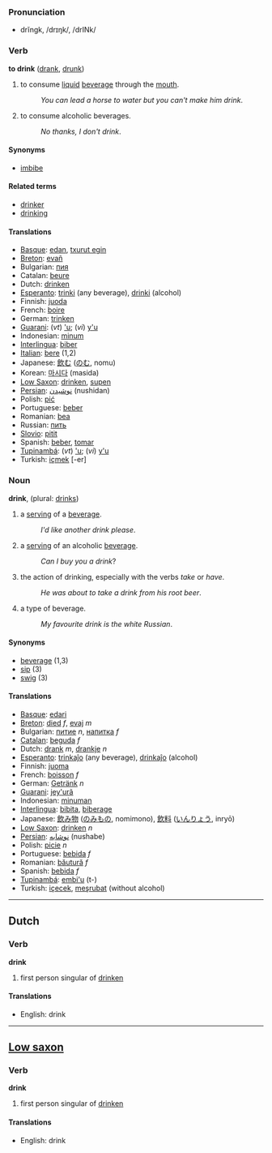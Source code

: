 === Pronunciation ===
*drĭngk, /drɪŋk/, /drINk/

=== Verb ===

'''to drink''' ([[drank]], [[drunk]])

# to consume [[liquid]] [[beverage]] through the [[mouth]].
#:''You can lead a horse to water but you can't make him drink''.
# to consume alcoholic beverages.
#:''No thanks, I don't drink''.

====Synonyms====
*[[imbibe]]

====Related terms====
*[[drinker]]
*[[drinking]]

====Translations====
*[[Basque]]: [[edan]], [[txurut egin]]
*[[Breton]]: [[evañ]]
*Bulgarian: [[пия]]
*Catalan: [[beure]]
*Dutch: [[drinken]]
*[[Esperanto]]: [[trinki]] (any beverage), [[drinki]] (alcohol)
*Finnish: [[juoda]]
*French: [[boire]]
*German: [[trinken]]
*[[Guarani]]: (''vt'') [['u]]; (''vi'') [[y'u]]
*Indonesian: [[minum]]
*[[Interlingua]]: [[biber]]
*[[Italian]]: [[bere]] (1,2)
*Japanese: [[飲む]] ([[のむ]], nomu)
*Korean: [[마시다]] (masida)
*[[Low Saxon]]: [[drinken]], [[supen]]
*[[Persian]]: [[نوشیدن]] (nushidan)
*Polish: [[pić]]
*Portuguese: [[beber]]
*Romanian: [[bea]]
*Russian: [[пить]]
*[[Slovio]]: [[pitit]]
*Spanish: [[beber]], [[tomar]]
*[[Tupinambá]]: (''vt'') [['u]]; (''vi'') [[y'u]]
*Turkish: [[içmek]] [-er]

=== Noun ===
'''drink''', (plural: [[drinks]])

# a [[serving]] of a [[beverage]].
#:''I'd like another drink please''.
# a [[serving]] of an alcoholic [[beverage]].
#:''Can I buy you a drink''?
# the action of drinking, especially with the verbs ''take'' or ''have''.
#:''He was about to take a drink from his root beer''.
# a type of beverage.
#:''My favourite drink is the white Russian''.

==== Synonyms ====
*[[beverage]] (1,3)
*[[sip]] (3)
*[[swig]] (3)

==== Translations ====
*[[Basque]]: [[edari]]
*[[Breton]]: [[died]] ''f'', [[evaj]] ''m''
*Bulgarian: [[питие]] ''n'', [[напитка]] ''f''
*[[Catalan]]: [[beguda]] ''f''
*Dutch: [[drank]] ''m'', [[drankje]] ''n''
*[[Esperanto]]: [[trinkaĵo]] (any beverage), [[drinkaĵo]] (alcohol)
*Finnish: [[juoma]]
*French: [[boisson]] ''f''
*German: [[Getränk]] ''n''
*[[Guarani]]: [[jey'urã]]
*Indonesian: [[minum|minuman]]
*[[Interlingua]]: [[bibita]], [[biberage]]
*Japanese: [[飲み物]] ([[のみもの]], nomimono), [[飲料]] ([[いんりょう]], inryō)
*[[Low Saxon]]: [[drinken]] ''n''
*[[Persian]]: [[نوشابه]] (nushabe)
*Polish: [[picie]] ''n''
*Portuguese: [[bebida]] ''f''
*Romanian: [[băutură]] ''f''
*Spanish: [[bebida]] ''f''
*[[Tupinambá]]: [[embi'u]] (t-)
*Turkish: [[içecek]], [[meşrubat]] (without alcohol)

----

==Dutch==

=== Verb ===

'''drink'''

# first person singular of [[drinken]]

==== Translations ====
*English: drink

----
==[[Low saxon]]==

=== Verb ===

'''drink'''

# first person singular of [[drinken]]

==== Translations ====
*English: drink